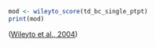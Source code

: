 
```r
mod <- wileyto_score(td_bc_single_ptpt)
print(mod)
```

([Wileyto et al., 2004](https://doi.org/10.3758/BF03195548))
